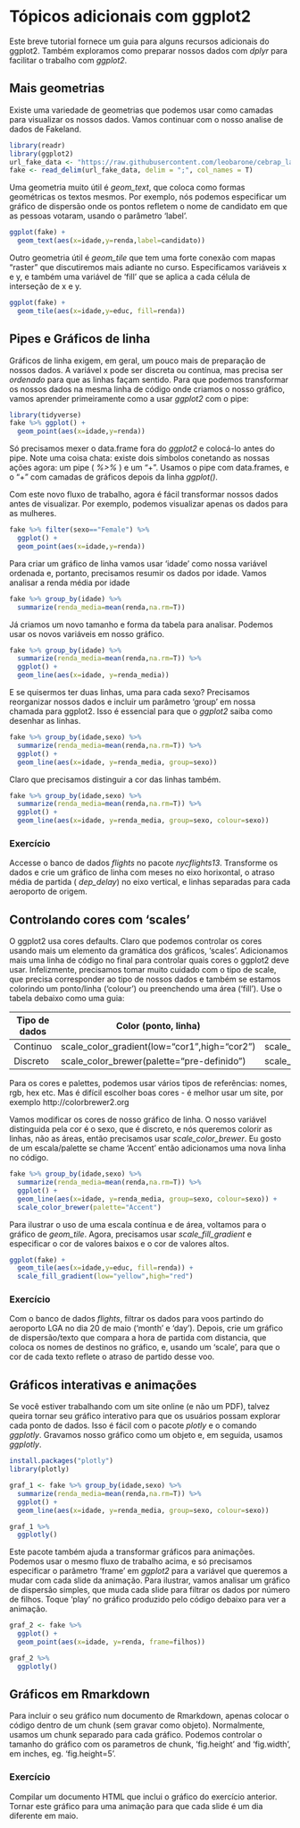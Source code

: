 # Tópicos adicionais com ggplot2

Este breve tutorial fornece um guia para alguns recursos adicionais do ggplot2. Também exploramos como preparar nossos dados com _dplyr_ para facilitar o trabalho com _ggplot2_. 

## Mais geometrias

Existe uma variedade de geometrias que podemos usar como camadas para visualizar os nossos dados. Vamos continuar com o nosso analise de dados de Fakeland. 

```r
library(readr)
library(ggplot2)
url_fake_data <- "https://raw.githubusercontent.com/leobarone/cebrap_lab_programacao_r/master/data/fake_data_2.csv"
fake <- read_delim(url_fake_data, delim = ";", col_names = T)
```

Uma geometria muito útil é _geom\_text_, que coloca como formas geométricas os textos mesmos. Por exemplo, nós podemos especificar um gráfico de dispersão onde os pontos refletem o nome de candidato em que as pessoas votaram, usando o parâmetro 'label'.

```r
ggplot(fake) +
  geom_text(aes(x=idade,y=renda,label=candidato))
```

Outro geometria útil é _geom\_tile_ que tem uma forte conexão com mapas "raster" que discutiremos mais adiante no curso. Especificamos variáveis x e y, e também uma variável de 'fill' que se aplica a cada célula de interseção de x e y.

```r
ggplot(fake) +
  geom_tile(aes(x=idade,y=educ, fill=renda))
```

## Pipes e Gráficos de linha

Gráficos de linha exigem, em geral, um pouco mais de preparação de nossos dados. A variável x pode ser discreta ou contínua, mas precisa ser _ordenado_ para que as linhas façam sentido. Para que podemos transformar os nossos dados na mesma linha de código onde criamos o nosso gráfico, vamos aprender primeiramente como a usar _ggplot2_ com o pipe:

```r
library(tidyverse)
fake %>% ggplot() +
  geom_point(aes(x=idade,y=renda))
```

Só precisamos mexer o data.frame fora do _ggplot2_ e colocá-lo antes do pipe. Note uma coisa chata: existe dois símbolos conetando as nossas ações agora: um pipe ( _%>%_ ) e um "+". Usamos o pipe com data.frames, e o "+" com camadas de gráficos depois da linha _ggplot()_. 

Com este novo fluxo de trabalho, agora é fácil transformar nossos dados antes de visualizar. Por exemplo, podemos visualizar apenas os dados para as mulheres.

```r
fake %>% filter(sexo=="Female") %>%
  ggplot() +
  geom_point(aes(x=idade,y=renda))
```

Para criar um gráfico de linha vamos usar 'idade' como nossa variável ordenada e, portanto, precisamos resumir os dados por idade. Vamos analisar a renda média por idade

```r
fake %>% group_by(idade) %>%
  summarize(renda_media=mean(renda,na.rm=T))
```

Já criamos um novo tamanho e forma da tabela para analisar. Podemos usar os novos variáveis em nosso gráfico.

```r
fake %>% group_by(idade) %>%
  summarize(renda_media=mean(renda,na.rm=T)) %>%
  ggplot() +
  geom_line(aes(x=idade, y=renda_media))
```

E se quisermos ter duas linhas, uma para cada sexo? Precisamos reorganizar nossos dados e incluir um parâmetro 'group' em nossa chamada para ggplot2. Isso é essencial para que o _ggplot2_ saiba como desenhar as linhas. 

```r
fake %>% group_by(idade,sexo) %>%
  summarize(renda_media=mean(renda,na.rm=T)) %>%
  ggplot() +
  geom_line(aes(x=idade, y=renda_media, group=sexo))
```

Claro que precisamos distinguir a cor das linhas também.

```r
fake %>% group_by(idade,sexo) %>%
  summarize(renda_media=mean(renda,na.rm=T)) %>%
  ggplot() +
  geom_line(aes(x=idade, y=renda_media, group=sexo, colour=sexo))
```

### Exercício

Accesse o banco de dados _flights_ no pacote _nycflights13_. Transforme os dados e crie um gráfico de linha com meses no eixo horixontal, o atraso média de partida ( _dep\_delay_) no eixo vertical, e linhas separadas para cada aeroporto de origem.

## Controlando cores com 'scales'

O ggplot2 usa cores defaults. Claro que podemos controlar os cores usando mais um elemento da gramática dos gráficos, 'scales'. Adicionamos mais uma linha de código no final para controlar quais cores o ggplot2 deve usar. Infelizmente, precisamos tomar muito cuidado com o tipo de scale, que precisa corresponder ao tipo de nossos dados e também se estamos colorindo um ponto/linha ('colour') ou preenchendo uma área ('fill'). Use o tabela debaixo como uma guia:

Tipo de dados | Color (ponto, linha) | Fill (área)
------------- | --------------------|---------
Continuo      | scale_color_gradient(low="cor1",high="cor2") | scale_fill_gradient(low="cor1",high="cor2")
Discreto      | scale_color_brewer(palette="pre-definido")     | scale_fill_brewer(palette="pre-definido")
  
Para os cores e palettes, podemos usar vários tipos de referências: nomes, rgb, hex etc. Mas é difícil escolher boas cores - é melhor usar um site, por exemplo http://colorbrewer2.org

Vamos modificar os cores de nosso gráfico de linha. O nosso variável distinguida pela cor é o sexo, que é discreto, e nós queremos colorir as linhas, não as áreas, então precisamos usar _scale\_color\_brewer_. Eu gosto de um escala/palette se chame 'Accent' então adicionamos uma nova linha no código.

```r
fake %>% group_by(idade,sexo) %>%
  summarize(renda_media=mean(renda,na.rm=T)) %>%
  ggplot() +
  geom_line(aes(x=idade, y=renda_media, group=sexo, colour=sexo)) +
  scale_color_brewer(palette="Accent")
```

Para ilustrar o uso de uma escala contínua e de área, voltamos para o gráfico de _geom\_tile_. Agora, precisamos usar _scale\_fill\_gradient_ e especificar o cor de valores baixos e o cor de valores altos.

```r
ggplot(fake) +
  geom_tile(aes(x=idade,y=educ, fill=renda)) +
  scale_fill_gradient(low="yellow",high="red")
```

### Exercício

Com o banco de dados _flights_, filtrar os dados para voos partindo do aeroporto LGA no dia 20 de maio ('month' e 'day'). Depois, crie um gráfico de dispersão/texto que compara a hora de partida com distancia, que coloca os nomes de destinos no gráfico, e, usando um 'scale', para que o cor de cada texto reflete o atraso de partido desse voo.


## Gráficos interativas e animações

Se você estiver trabalhando com um site online (e não um PDF), talvez queira tornar seu gráfico interativo para que os usuários possam explorar cada ponto de dados. Isso é fácil com o pacote _plotly_ e o comando _ggplotly_. Gravamos nosso gráfico como um objeto e, em seguida, usamos _ggplotly_.

```r
install.packages("plotly")
library(plotly)

graf_1 <- fake %>% group_by(idade,sexo) %>%
  summarize(renda_media=mean(renda,na.rm=T)) %>%
  ggplot() +
  geom_line(aes(x=idade, y=renda_media, group=sexo, colour=sexo)) 

graf_1 %>%
  ggplotly()
```

Este pacote também ajuda a transformar gráficos para animações. Podemos usar o mesmo fluxo de trabalho acima, e só precisamos especificar o parâmetro 'frame' em _ggplot2_ para a variável que queremos a mudar com cada slide da animação. Para ilustrar, vamos analisar um gráfico de dispersão simples, que muda cada slide para filtrar os dados por número de filhos. Toque 'play' no gráfico produzido pelo código debaixo para ver a animação.

```r
graf_2 <- fake %>%
  ggplot() +
  geom_point(aes(x=idade, y=renda, frame=filhos))

graf_2 %>%
  ggplotly()
```

## Gráficos em Rmarkdown

Para incluir o seu gráfico num documento de Rmarkdown, apenas colocar o código dentro de um chunk (sem gravar como objeto). Normalmente, usamos um chunk separado para cada gráfico. Podemos controlar o tamanho do gráfico com os parametros de chunk, 'fig.height' and 'fig.width', em inches, eg. 'fig.height=5'. 

### Exercício

Compilar um documento HTML que inclui o gráfico do exercício anterior. Tornar este gráfico para uma animação para que cada slide é um dia diferente em maio.